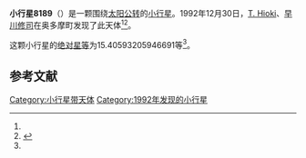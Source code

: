 {{Infobox planet
| bgcolour = #FFFFC0
| name = 8189 Naruke
| symbol = 
| image = 
| caption = 
| discovery = yes
| discovery_ref = 
| discoverer = [[T._Hioki|T. Hioki]]、[[早川修司|早川修司]]
| discovery_site = [[奥多摩町|奥多摩町]] 
| discovered = 1992年12月30日
| designations = yes
| mp_name = 
| named_after = 
| alt_names = 1992 YG3/ 1982 DM / 1994 JH
| mp_category = [[主带小行星|主带小行星]]
| orbit_ref = <ref name="a">[http://ssd.jpl.nasa.gov/sbdb.cgi?sstr=8189 8189 Naruke] {{Wayback|url=http://ssd.jpl.nasa.gov/sbdb.cgi?sstr=8189 |date=20201124030900 }}，小行星數據庫瀏覽器（JPL Small-Body Database Browser）－[[美国国家航空航天局|美国国家航空航天局]]喷气推进实验室</ref>
| epoch = 2456400.5 (2013年4月18日更新)
| aphelion = {{convert|3.626994170357659|AU|km|3|abbr=on|lk=out}}
| perihelion = {{convert|2.650146155688196|AU|km|3|abbr=on}}
| semimajor = {{convert|3.138570163022928|AU|km|3|abbr=on}}
| eccentricity = 0.15561991
| period = 2030.935774 [[日|日]]<br />5.56[[儒略年|儒略年]]
| avg_speed = 
| inclination = 1.780642525878444
| asc_node = 124.2283096479143
| mean_anomaly = 
| arg_peri = 15.40593205946691
| satellites = 
| physical_characteristics = yes
| dimensions = 
| mass = 
| density = 
| surface_grav = 
| escape_velocity = 
| sidereal_day = 
| axial_tilt = 
| pole_ecliptic_lat = 
| pole_ecliptic_lon = 
| albedo = 
| temperatures= 
| temp_name1 = 
| mean_temp_1 = 
| max_temp_1 = 
| temp_name2 = 
| max_temp_2 = 
| spectral_type = 
| abs_magnitude = 15.40593205946691
}}

'''小行星8189'''（{{lang-en|8189 Naruke}}）是一颗围绕[[太阳|太阳]][[公转|公转]]的[[小行星|小行星]]。1992年12月30日，[[T._Hioki|T. Hioki]]、[[早川修司|早川修司]]在奥多摩町发现了此天体<ref name="a" /><ref>{{cite news|title=小行星列表|url=http://cfa-www.harvard.edu/iau/lists/NumberedMPs.txt|accessdate=2013-07-08|newspaper=哈佛大学|archive-date=2008-05-17|archive-url=https://web.archive.org/web/20080517010638/http://cfa-www.harvard.edu/iau/lists/NumberedMPs.txt|dead-url=no}}</ref>。

这颗小行星的[[绝对星等|绝对星等]]为15.40593205946691等<ref name="a" />。

==参考文献==
{{reflist}}
{{Minor Planet Number|[[小行星8188|小行星8188]]|[[小行星8190|小行星8190]]}}

{{小天体}}

[[Category:小行星带天体|Category:小行星带天体]]
[[Category:1992年发现的小行星|Category:1992年发现的小行星]]

{{asteroid-stub}}